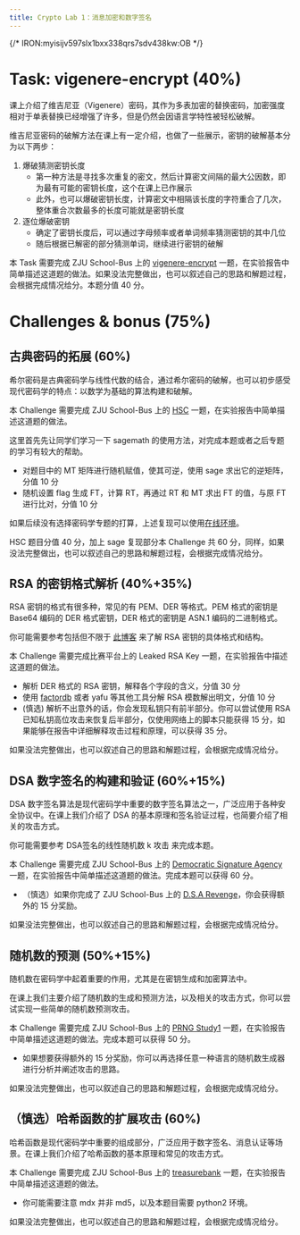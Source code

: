 ```yaml
---
title: Crypto Lab 1：消息加密和数字签名
---
```




{/* IRON:myisijv597slx1bxx338qrs7sdv438kw:OB */}


<PasswordContainer md5="9d5877b5a59773af69919a1544ea8c08">

# Task: vigenere-encrypt (40%)

<Card type="task" title="任务">

课上介绍了维吉尼亚（Vigenere）密码，其作为多表加密的替换密码，加密强度相对于单表替换已经增强了许多，但是仍然会因语言学特性被轻松破解。

维吉尼亚密码的破解方法在课上有一定介绍，也做了一些展示，密钥的破解基本分为以下两步：

1. 爆破猜测密钥长度
    - 第一种方法是寻找多次重复的密文，然后计算密文间隔的最大公因数，即为最有可能的密钥长度，这个在课上已作展示
    - 此外，也可以爆破密钥长度，计算密文中相隔该长度的字符重合了几次，整体重合次数最多的长度可能就是密钥长度
2. 逐位爆破密钥
    - 确定了密钥长度后，可以通过字母频率或者单词频率猜测密钥的其中几位
    - 随后根据已解密的部分猜测单词，继续进行密钥的破解

本 Task 需要完成 ZJU School-Bus 上的 [vigenere-encrypt](https://zjusec.com/challenges/31) 一题，在实验报告中简单描述这道题的做法。如果没法完整做出，也可以叙述自己的思路和解题过程，会根据完成情况给分。本题分值 40 分。

</Card>

# Challenges & bonus (75%)

## 古典密码的拓展 (60%)

<Card type="task" title="任务">

希尔密码是古典密码学与线性代数的结合，通过希尔密码的破解，也可以初步感受现代密码学的特点：以数学为基础的算法构建和破解。

本 Challenge 需要完成 ZJU School-Bus 上的 [HSC](https://zjusec.com/challenges/168) 一题，在实验报告中简单描述这道题的做法。

这里首先先让同学们学习一下 sagemath 的使用方法，对完成本题或者之后专题的学习有较大的帮助。

- 对题目中的 MT 矩阵进行随机赋值，使其可逆，使用 sage 求出它的逆矩阵，分值 10 分
- 随机设置 flag 生成 FT，计算 RT，再通过 RT 和 MT 求出 FT 的值，与原 FT 进行比对，分值 10 分

如果后续没有选择密码学专题的打算，上述复现可以使用[在线环境](https://sagecell.sagemath.org/)。

HSC 题目分值 40 分，加上 sage 复现部分本 Challenge 共 60 分，同样，如果没法完整做出，也可以叙述自己的思路和解题过程，会根据完成情况给分。

</Card>

## RSA 的密钥格式解析 (40%+35%)

<Card type="task" title="任务">

RSA 密钥的格式有很多种，常见的有 PEM、DER 等格式。PEM 格式的密钥是 Base64 编码的 DER 格式密钥，DER 格式的密钥是 ASN.1 编码的二进制格式。

你可能需要参考包括但不限于 [此博客](http://www.shangyang.me/2017/05/24/encrypt-rsa-keyformat/) 来了解 RSA 密钥的具体格式和结构。

本 Challenge 需要完成比赛平台上的 Leaked RSA Key 一题，在实验报告中描述这道题的做法。

- 解析 DER 格式的 RSA 密钥，解释各个字段的含义，分值 30 分
- 使用 [factordb](https://factordb.com/) 或者 yafu 等其他工具分解 RSA 模数解出明文，分值 10 分
- (慎选) 解析不出意外的话，你会发现私钥只有前半部分。你可以尝试使用 RSA 已知私钥高位攻击来恢复后半部分，仅使用网络上的脚本只能获得 15 分，如果能够在报告中详细解释攻击过程和原理，可以获得 35 分。

如果没法完整做出，也可以叙述自己的思路和解题过程，会根据完成情况给分。

</Card>


## DSA 数字签名的构建和验证 (60%+15%)

<Card type="task" title="任务">

DSA 数字签名算法是现代密码学中重要的数字签名算法之一，广泛应用于各种安全协议中。在课上我们介绍了 DSA 的基本原理和签名验证过程，也简要介绍了相关的攻击方式。

你可能需要参考 DSA签名的线性随机数 k 攻击 来完成本题。

本 Challenge 需要完成 ZJU School-Bus 上的 [Democratic Signature Agency](https://zjusec.com/challenges/85) 一题，在实验报告中简单描述这道题的做法。完成本题可以获得 60 分。

- （慎选）如果你完成了 ZJU School-Bus 上的 [D.S.A Revenge](https://zjusec.com/challenges/118)，你会获得额外的 15 分奖励。

如果没法完整做出，也可以叙述自己的思路和解题过程，会根据完成情况给分。


</Card>

## 随机数的预测 (50%+15%)

<Card type="task" title="任务">

随机数在密码学中起着重要的作用，尤其是在密钥生成和加密算法中。

在课上我们主要介绍了随机数的生成和预测方法，以及相关的攻击方式，你可以尝试实现一些简单的随机数预测攻击。

本 Challenge 需要完成 ZJU School-Bus 上的 [PRNG Study1](https://zjusec.com/challenges/94) 一题，在实验报告中简单描述这道题的做法。完成本题可以获得 50 分。

- 如果想要获得额外的 15 分奖励，你可以再选择任意一种语言的随机数生成器进行分析并阐述攻击的思路。

如果没法完整做出，也可以叙述自己的思路和解题过程，会根据完成情况给分。

</Card>

## （慎选）哈希函数的扩展攻击 (60%)

<Card type="task" title="任务">

哈希函数是现代密码学中重要的组成部分，广泛应用于数字签名、消息认证等场景。在课上我们介绍了哈希函数的基本原理和常见的攻击方式。

本 Challenge 需要完成 ZJU School-Bus 上的 [treasurebank](https://zjusec.com/challenges/32) 一题，在实验报告中简单描述这道题的做法。

- 你可能需要注意 mdx 并非 md5，以及本题目需要 python2 环境。

如果没法完整做出，也可以叙述自己的思路和解题过程，会根据完成情况给分。

</Card>

</PasswordContainer>